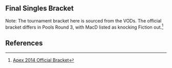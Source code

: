 {{DISPLAYTITLE:Apex 2014: ''Melee'' Singles Bracket}}{{SetGame|melee}}
{{Apex 2014 Melee Tabs |This=5}}

<onlyinclude>
==Final Singles Bracket==
Note: The tournament bracket here is sourced from the VODs.  The official bracket differs in Pools Round 3, with MacD listed as knocking Fiction out.<ref>[http://smashboards.com/rankings/apex-2014-melee-singles-top-64.451/event Apex 2014 Official Bracket]</ref>

{{4DE4SSmwBracket
|tourneylink=Apex/2014/Melee
|tourneyname=Apex 2014
|l1placement=7-8
|l2placement=5-6
|l3placement=4
|l4placement=3
|r5loserplacement=2
|r5winnerplacement=1
|L1=Loser's Round 1 (Bo3)
|L2=Loser's Round 2 (Bo3)
|L3=Loser's Round 3 (Bo5)
|L4=Loser's Finals (Bo5)
|R2=Semifinals (Bo5)
|R4=Winner's Finals (Bo5)
|R5=Grand Finals (Bo5)
|disableheads=true
|column-width=140

|r2m1p1=Mew2King |r2m1p1flag=us |r2m1p1score=3
|r2m1p2=Leffen |r2m1p2flag=se |r2m1p2score=1
|r2m1win=1
|r2m1p1char1=Marth |r2m1p2char1=Fox |r2m1p1stock1=0 |r2m1p2stock1=1 |r2m1win1=2 |r2m1stage1=Yoshi's Story
|r2m1p1char2=Marth |r2m1p2char2=Fox |r2m1p1stock2=2 |r2m1p2stock2=0 |r2m1win2=1 |r2m1stage2=Final Destination
|r2m1p1char3=Fox |r2m1p2char3=Fox |r2m1p1stock3=1 |r2m1p2stock3=0 |r2m1win3=1 |r2m1stage3=Pokémon Stadium
|r2m1p1char4=Fox |r2m1p2char4=Fox |r2m1p1stock4=2 |r2m1p2stock4=0 |r2m1win4=1 |r2m1stage4=Pokémon Stadium
|r2m1date=January 14, 2014 {{Abbr/EST}}
|r2m1finished=true
|r2m1details={{BracketMatchDetails|vod=https://www.youtube.com/watch?v=MHhVPpSUh_E}}

|r2m2p1=Dr. PeePee |r2m2p1flag=us |r2m2p1score=3
|r2m2p2=Mango |r2m2p2flag=us |r2m2p2score=1
|r2m2win=1
|r2m2p1char1=Falco |r2m2p2char1=Fox |r2m2p1stock1=1 |r2m2p2stock1=0 |r2m2win1=1 |r2m2stage1=Battlefield
|r2m2p1char2=Falco |r2m2p2char2=Fox |r2m2p1stock2=1 |r2m2p2stock2=0 |r2m2win2=1 |r2m2stage2=Dream Land
|r2m2p1char3=Falco |r2m2p2char3=Falco |r2m2p1stock3=0 |r2m2p2stock3=1 |r2m2win3=2 |r2m2stage3=Dream Land
|r2m2p1char4=Falco |r2m2p2char4=Falco |r2m2p1stock4=2 |r2m2p2stock4=0 |r2m2win4=1 |r2m2stage4=Final Destination
|r2m2date=January 14, 2014 {{Abbr/EST}}
|r2m2finished=true
|r2m2details={{BracketMatchDetails|vod=https://www.youtube.com/watch?v=Wsrc1tHIjfc}}

|r4m1p1=Mew2King |r4m1p1flag=us |r4m1p1score=0
|r4m1p2=Dr. PeePee |r4m1p2flag=us |r4m1p2score=3
|r4m1win=2
|r4m1p1char1=Sheik |r4m1p2char1=Falco |r4m1p1stock1=0 |r4m1p2stock1=1 |r4m1win1=2 |r4m1stage1=Yoshi's Story
|r4m1p1char2=Marth |r4m1p2char2=Marth |r4m1p1stock2=0 |r4m1p2stock2=4 |r4m1win2=2 |r4m1stage2=Final Destination
|r4m1p1char3=Sheik |r4m1p2char3=Marth |r4m1p1stock3=0 |r4m1p2stock3=1 |r4m1win3=2 |r4m1stage3=Final Destination
|r4m1date=January 14, 2014 {{Abbr/EST}}
|r4m1finished=true
|r4m1details={{BracketMatchDetails|vod=https://www.youtube.com/watch?v=yUSwaCv7mm8#t=2m30s}}

|r5m1p1=Dr. PeePee |r5m1p1flag=us |r5m1p1score=3
|r5m1p2=Mew2King |r5m1p2flag=us |r5m1p2score=1
|r5m1win=1
|export_score=true
|r5m1p1char1=Falco |r5m1p2char1=Sheik |r5m1p1stock1=2 |r5m1p2stock1=0 |r5m1win1=1 |r5m1stage1=Yoshi's Story
|r5m1p1char2=Falco |r5m1p2char2=Marth |r5m1p1stock2=4 |r5m1p2stock2=0 |r5m1win2=1 |r5m1stage2=Fountain of Dreams
|r5m1p1char3=Falco |r5m1p2char3=Sheik |r5m1p1stock3=0 |r5m1p2stock3=1 |r5m1win3=2 |r5m1stage3=Fountain of Dreams
|r5m1p1char4=Falco |r5m1p2char4=Marth |r5m1p1stock4=1 |r5m1p2stock4=0 |r5m1win4=1 |r5m1stage4=Pokémon Stadium
|r5m1p1char5=|r5m1p2char5= |r5m1p1stock5= |r5m1p2stock5= |r5m1win5= |r5m1stage5=
|r5m1date=January 14, 2014 {{Abbr/EST}}
|r5m1finished=true
|r5m1details={{BracketMatchDetails|vod=https://www.youtube.com/watch?v=8VwGAk_hbFc}}

|l1m1p1=Hungrybox |l1m1p1flag=us |l1m1p1score=2
|l1m1p2=Fiction |l1m1p2flag=us |l1m1p2score=0
|l1m1win=1
|l1m1p1char1=Jigglypuff |l1m1p2char1=Fox |l1m1p1stock1=1 |l1m1p2stock1=0 |l1m1win1=1 |l1m1stage1=Battlefield
|l1m1p1char2=Jigglypuff |l1m1p2char2=Fox |l1m1p1stock2=2 |l1m1p2stock2=0 |l1m1win2=1 |l1m1stage2=Final Destination
|l1m1date=January 14, 2014 {{Abbr/EST}}
|l1m1finished=true
|l1m1details={{BracketMatchDetails|vod=https://www.youtube.com/watch?v=s8lEQWBm96o#t=11m38s}}

|l1m2p1=Colbol |l1m2p1flag=us |l1m2p1score=2
|l1m2p2=S0ft |l1m2p2flag=us |l1m2p2score=1
|l1m2win=1
|l1m2p1char1=Fox |l1m2p2char1=Jigglypuff |l1m2p1stock1=0 |l1m2p2stock1=2 |l1m2win1=2 |l1m2stage1=Battlefield
|l1m2p1char2=Fox |l1m2p2char2=Jigglypuff |l1m2p1stock2=2 |l1m2p2stock2=0 |l1m2win2=1 |l1m2stage2=Final Destination
|l1m2p1char3=Fox |l1m2p2char3=Jigglypuff |l1m2p1stock3=2 |l1m2p2stock3=0 |l1m2win3=1 |l1m2stage3=Dream Land
|l1m2date=January 14, 2014 {{Abbr/EST}}
|l1m2finished=true
|l1m2details={{BracketMatchDetails|vod=https://www.youtube.com/watch?v=s8lEQWBm96o}}


|l2m1p1=Mango |l2m1p1flag=us |l2m1p1score=2
|l2m1p2=Hungrybox |l2m1p2flag=us |l2m1p2score=0
|l2m1win=1
|l2m1p1char1=Fox |l2m1p2char1=Jigglypuff |l2m1p1stock1=2 |l2m1p2stock1=0 |l2m1win1=1 |l2m1stage1=Yoshi's Story
|l2m1p1char2=Fox |l2m1p2char2=Jigglypuff |l2m1p1stock2=2 |l2m1p2stock2=0 |l2m1win2=1 |l2m1stage2=Battlefield
|l2m1p1char3= |l2m1p2char3= |l2m1p1stock3= |l2m1p2stock3= |l2m1win3= |l2m1stage3=
|l2m1date=January 14, 2014 {{Abbr/EST}}
|l2m1finished=true
|l2m1details={{BracketMatchDetails|vod=https://www.youtube.com/watch?v=SOnYtXIyfW4}}

|l2m2p1=Leffen |l2m2p1flag=se |l2m2p1score=2
|l2m2p2=Colbol |l2m2p2flag=us |l2m2p2score=0
|l2m2win=1
|l2m2p1char1=Fox |l2m2p2char1=Fox |l2m2p1stock1=2 |l2m2p2stock1=0 |l2m2win1=1 |l2m2stage1=Battlefield
|l2m2p1char2=Fox |l2m2p2char2=Fox |l2m2p1stock2=2 |l2m2p2stock2=0 |l2m2win2=1 |l2m2stage2=Final Destination
|l2m2p1char3= |l2m2p2char3= |l2m2p1stock3= |l2m2p2stock3= |l2m2win3= |l2m2stage3=
|l2m2date=January 14, 2014 {{Abbr/EST}}
|l2m2finished=true
|l2m2details={{BracketMatchDetails|vod=https://www.youtube.com/watch?v=op4PM8xEJS0#t=14m49s}}

|l3m1p1=Mango |l3m1p1flag=us |l3m1p1score=3
|l3m1p2=Leffen |l3m1p2flag=se |l3m1p2score=2
|l3m1win=1
|l3m1p1char1=Falco |l3m1p2char1=Fox |l3m1p1stock1=0 |l3m1p2stock1=1 |l3m1win1=2 |l3m1stage1=Battlefield
|l3m1p1char2=Falco |l3m1p2char2=Fox |l3m1p1stock2=2 |l3m1p2stock2=0 |l3m1win2=1 |l3m1stage2=Pokémon Stadium
|l3m1p1char3=Falco |l3m1p2char3=Fox |l3m1p1stock3=0 |l3m1p2stock3=1 |l3m1win3=2 |l3m1stage3=Final Destination
|l3m1p1char4=Falco |l3m1p2char4=Fox |l3m1p1stock4=2 |l3m1p2stock4=0 |l3m1win4=1 |l3m1stage4=Dream Land
|l3m1p1char5=Falco |l3m1p2char5=Fox |l3m1p1stock5=4 |l3m1p2stock5=0 |l3m1win5=1 |l3m1stage5=Fountain of Dreams
|l3m1date=January 14, 2014 {{Abbr/EST}}
|l3m1finished=true
|l3m1details={{BracketMatchDetails|vod=https://www.youtube.com/watch?v=op4PM8xEJS0#t=8m40s}}

|l4m1p1=Mew2King |l4m1p1flag=us |l4m1p1score=3
|l4m1p2=Mango |l4m1p2flag=us |l4m1p2score=1
|l4m1win=1
|l4m1p1char1=Sheik |l4m1p2char1=Falco |l4m1p1stock1=1 |l4m1p2stock1=0 |l4m1win1=1 |l4m1stage1=Dream Land
|l4m1p1char2=Sheik |l4m1p2char2=Falco |l4m1p1stock2=0 |l4m1p2stock2=1 |l4m1win2=2 |l4m1stage2=Yoshi's Story
|l4m1p1char3=Fox |l4m1p2char3=Jigglypuff |l4m1p1stock3=2 |l4m1p2stock3=0 |l4m1win3=1 |l4m1stage3=Final Destination
|l4m1p1char4=Marth |l4m1p2char4=Falco |l4m1p1stock4=1 |l4m1p2stock4=0 |l4m1win4=1 |l4m1stage4=Pokémon Stadium
|l4m1date=January 14, 2014 {{Abbr/EST}}
|l4m1finished=true
|l4m1details={{BracketMatchDetails|vod=https://www.youtube.com/watch?v=Ouz_Q7Y2Az8}}
}}
</onlyinclude>

==References==
{{Reflist}}
